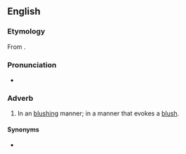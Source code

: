 ==English==

===Etymology===
From {{suffix|en|blushing|ly}}.

===Pronunciation===
* {{IPA|/ˈblʌʃɪŋli/|lang=en}}

===Adverb===
{{en-adv}}

# In an [[blushing]] manner; in a manner that evokes a [[blush]].

====Synonyms====
* {{l|en|flushingly}}